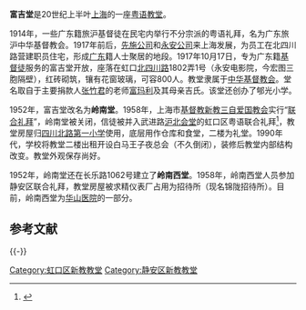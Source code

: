 '''富吉堂'''是20世纪上半叶[[上海|上海]]的一座[[粤语|粤语]][[教堂|教堂]]。

1914年，一些广东籍旅沪基督徒在民宅内举行不分宗派的粤语礼拜，名为广东旅沪中华基督教会。1917年前后，[[先施公司|先施公司]]和[[永安公司|永安公司]]来上海发展，为员工在北四川路营建职员住宅，形成[[广东|广东]]籍人士聚居的地段。1917年10月17日，专为广东籍[[基督徒|基督徒]]服务的富吉堂开放，座落在虹口[[北四川路|北四川路]]1802弄1号（永安电影院，今宏图三胞隔壁），红砖砌筑，镶有花窗玻璃，可容800人。教堂隶属于[[中华基督教会|中华基督教会]]。堂名取自于主要捐款人[[张竹君|张竹君]]的老师[[富玛利|富玛利]]及其母亲吉氏。该堂还创办了郇光小学。

1952年，富吉堂改名为'''岭南堂'''。1958年，上海市[[基督教新教|基督教新教]][[三自爱国教会|三自爱国教会]]实行“[[联合礼拜|联合礼拜]]”，岭南堂被关闭，信徒被并入武进路[[沪北会堂|沪北会堂]]的虹口区粤语联合礼拜<ref>{{Cite web |url=http://www.shtong.gov.cn/newsite/node2/node4/node2249/node4418/node20222/node23946/node62946/userobject1ai10481.html |title=虹口区志 >> 第二十七编民族·宗教 >> 第二章宗教 >> 第五节 基督教 |access-date=2019-04-20 |archive-date=2012-06-28 |archive-url=https://web.archive.org/web/20120628121527/http://www.shtong.gov.cn/newsite/node2/node4/node2249/node4418/node20222/node23946/node62946/userobject1ai10481.html |dead-url=no }}</ref>，教堂房屋归[[四川北路第一小学|四川北路第一小学]]使用，底层用作仓库和食堂，二楼为礼堂。1990年代，学校将教堂二楼出租开设白马王子夜总会（不久倒闭），装修后教堂内部结构改变。教堂外观保存尚好。

1952年，岭南堂还在长乐路1062号建立了'''岭南西堂'''。1958年，岭南西堂人员参加静安区联合礼拜，教堂房屋被求精仪表厂占用为招待所（现名锦陇招待所）。目前，岭南西堂为[[华山医院|华山医院]]的一部分。
 
==参考文献==
<div class="references-small">
<references />
</div>

{{-}}

[[Category:虹口区新教教堂|Category:虹口区新教教堂]]
[[Category:静安区新教教堂|Category:静安区新教教堂]]